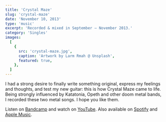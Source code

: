 ```yaml
---
title: 'Crystal Maze'
slug: 'crystal-maze'
date: 'November 10, 2013'
type: 'music'
excerpt: 'Recorded & mixed in September — November 2013.'
category: 'Singles'
images:
  [
    {
      src: 'crystal-maze.jpg',
      caption: 'Artwork by Larm Rmah @ Unsplash',
      featured: true,
    },
  ]
---
```


I had a strong desire to finally write something original, express my feelings
and thoughts, and test my new guitar: this is how Crystal Maze came to life.
Being strongly influenced by Katatonia, Opeth and other doom metal bands, I
recorded these two metal songs. I hope you like them.

<SpacerParagraph />

Listen on [Bandcamp](https://borealheights.bandcamp.com/music) and watch on
[YouTube](https://www.youtube.com/@eagrigorev). Also available on
[Spotify](https://open.spotify.com/artist/6sYGw9icM29bZlcTCyHY39) and
[Apple Music](https://music.apple.com/us/artist/boreal-heights/1465971446).
